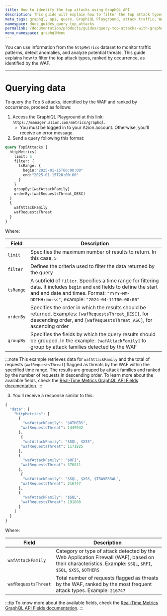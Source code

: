 ```yaml
---
title: How to identify the top attacks using GraphQL API
description: This guide will explain how to filter the top attack types, ranked by occurrence, as identified by the WAF.
meta_tags: graphql, api, query, GraphiQL Playground, attack traffic, WAF
namespace: docs_guides_query_top_attacks
permalink: /documentation/products/guides/query-top-attacks-with-graphql/
menu_namespace: graphqlMenu
---
```


You can use information from the `httpMetrics` dataset to monitor traffic patterns, detect anomalies, and analyze potential threats. This guide explains how to filter the top attack types, ranked by occurrence, as identified by the WAF.

---

# Querying data

To query the Top 5 attacks, identified by the WAF and ranked by occurrence, proceed as follows:

1. Access the GraphiQL Playground at this link: `https://manager.azion.com/metrics/graphql`.
    - You must be logged in to your Azion account. Otherwise, you'll receive an error message.
2. Send a query following this format:

```graphql
query Top5Attacks {
  httpMetrics(
    limit: 5
    filter: {
      tsRange: {
        begin:"2025-01-15T00:00:00"
        end:"2025-01-15T20:00:00"
      }
    }
    groupBy:[wafAttackFamily]
    orderBy:[wafRequestsThreat_DESC]
  )
  {
    wafAttackFamily
    wafRequestsThreat
  }
}
```
Where:

| Field | Description |
|----------|----------|
| `limit` | Specifies the maximum number of results to return. In this case, `5` |
| `filter` | Defines the criteria used to filter the data returned by the query |
| `tsRange` | A subfield of `filter`. Specifies a time range for filtering data. It includes `begin` and `end` fields to define the start and end date and times. Format: `"YYYY-MM-DDTHH:mm:ss"`; example: `"2024-04-11T00:00:00"` |
| `orderBy` | Specifies the order in which the results should be returned. Examples: `[wafRequestsThreat_DESC]`, for descending order, and `[wafRequestsThreat_ASC]`, for ascending order |
| `groupBy` | Specifies the fields by which the query results should be grouped. In the example: `[wafAttackFamily]` to group by attack families detected by the WAF |

:::note
This example retrieves data for `wafAttackFamily` and the total of requests  (`wafRequestsThreat`) flagged as threats by the WAF within the specified time range. The results are grouped by attack families and ranked by the number of requests in descending order. To learn more about the available fields, check the [Real-Time Metrics GraphQL API Fields documentation](/en/documentation/devtools/graphql-api/features/gql-real-time-metrics-fields/#httpmetrics-edge-applications-waf).
:::

3. You'll receive a response similar to this: 

```graphql
{
  "data": {
    "httpMetrics": [
      {
        "wafAttackFamily": "$OTHERS",
       "wafRequestsThreat": 1449942
      },
       {
        "wafAttackFamily": "$SQL, $XSS",
       "wafRequestsThreat": 1171825
      },
      {
        "wafAttackFamily": "$RFI",
       "wafRequestsThreat": 370811
      },
       {
        "wafAttackFamily": "$SQL, $XSS, $TRAVERSAL",
       "wafRequestsThreat": 216747
      },
      {
        "wafAttackFamily": "$SQL",
       "wafRequestsThreat": 191808
      }
    ]
  }
}
```

Where: 

| Field | Description |
|----------|----------|
| `wafAttackFamily` | Category or type of attack detected by the Web Application Firewall (WAF), based on their characteristics. Example: `$SQL`, `$RFI`, `$SQL`, `$XSS`, `$OTHERS` |
| `wafRequestsThreat` | Total number of requests flagged as threats by the WAF, ranked by the most frequent attack types. Example: `216747` |

:::tip
To know more about the available fields, check the [Real-Time Metrics GraphQL API Fields documentation](/en/documentation/devtools/graphql-api/features/gql-real-time-metrics-fields/#httpmetrics-edge-applications-waf).
:::
